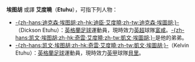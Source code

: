 '''埃图胡''' 或譯 '''艾度曉'''（'''Etuhu'''），可指下列人物：

*[[迪臣·艾度曉|-{zh-hans:迪克森·埃图胡;zh-hk:迪臣·艾度曉;zh-tw:迪克森·埃圖胡;}-]]（Dickson Etuhu）：[[英格蘭|英格蘭]][[足球|足球]]運動員，現時效力[[英超|英超]]球隊[[富咸足球會|富咸]]。[[奇雲·艾度曉|-{zh-hans:凯文·埃图胡;zh-hk:奇雲·艾度曉;zh-tw:凱文·埃圖胡;}-]]是他的弟弟。
* [[奇雲·艾度曉|-{zh-hans:凯文·埃图胡;zh-hk:奇雲·艾度曉;zh-tw:凱文·埃圖胡;}-]]（Kelvin Etuhu）：[[英格蘭|英格蘭]][[足球|足球]]運動員，現時效力[[英格蘭足球甲級聯賽|英甲]]球隊[[貝里足球俱樂部|貝里]]。

{{Disambiguation|Cat=三字姓氏消歧义}}